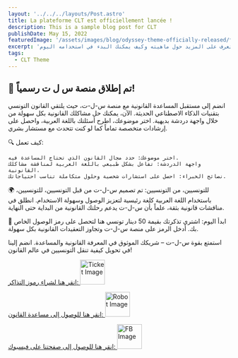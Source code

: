 ```yaml
---
layout: '../../../layouts/Post.astro'
title: La plateforme CLT est officiellement lancée !
description: This is a sample blog post for CLT
publishDate: May 15, 2022
featuredImage: '/assets/images/blog/odyssey-theme-officially-released/featured.jpg'
excerpt: 'لقد حان الوقت لإطلاق منصة س ل ت - مرشد رسميًا للعالم. تعرف على المزيد حول ماهيته وكيف يمكنك البدء في استخدامه اليوم'
tags: 
  - CLT Theme
---
```



## 🎉 تم إطلاق منصة س ل ت رسمياً!


انضم إلى مستقبل المساعدة القانونية مع منصة س-ل-ت، حيث يلتقي القانون التونسي بتقنيات الذكاء الاصطناعي الحديثة. الآن، يمكنك حل مشاكلك القانونية بكل سهولة من خلال واجهة دردشة بديهية. اختر موضوعك، اطرح أسئلتك باللغة العربية، واحصل على إرشادات متخصصة تماماً كما لو كنت تتحدث مع مستشار بشري.

🔍 كيف تعمل:

    اختر موضوعك: حدد مجال القانون الذي تحتاج المساعدة فيه.
    واجهة الدردشة: تفاعل بشكل طبيعي باللغة العربية لمناقشة مشاكلك القانونية.
    نصائح الخبراء: احصل على استشارات شخصية وحلول متكاملة تناسب احتياجاتك.

🌍 للتونسيين، من التونسيين:
تم تصميم س-ل-ت من قبل التونسيين، للتونسيين، باستخدام اللغة العربية كلغة رئيسية لتعزيز الوصول وسهولة الاستخدام. انطلق في مناقشات قانونية بثقة، علماً بأن س-ل-ت يدعم رحلتك القانونية من البداية حتى النهاية.

💼 ابدأ اليوم:
اشتري تذكرتك بقيمة 50 دينار تونسي هنا لتحصل على رمز الوصول الخاص بك. أدخل الرمز على منصة س-ل-ت وتجاوز التعقيدات القانونية بكل سهولة.

استمتع بقوة س-ل-ت – شريكك الموثوق في المعرفة القانونية والمساعدة. انضم إلينا في تحويل كيفية تنقل التونسيين في عالم القانون!
<p>
  <a href="https://ticket.aibc.tn">
    انقر هنا لشراء رموز التذاكر:
    <img src="/assets/images/badges/ticket.svg" height="56px" alt="Ticket Image"/>
  </a>
</p>
<p>
  <a href="https://tn.aibc.tn">
    انقر هنا للوصول إلى مساعدة القانون:
    <img src="/assets/images/badges/robot.svg" height="56px" alt="Robot Image"/>
  </a>
</p>
<p>
  <a href="https://www.facebook.com/aimediaflow/">
    انقر هنا للوصول إلى صفحتنا على فيسبوك:
    <img src="/assets/images/badges/fb.svg" height="56px" alt="FB Image"/>
  </a>
</p>

